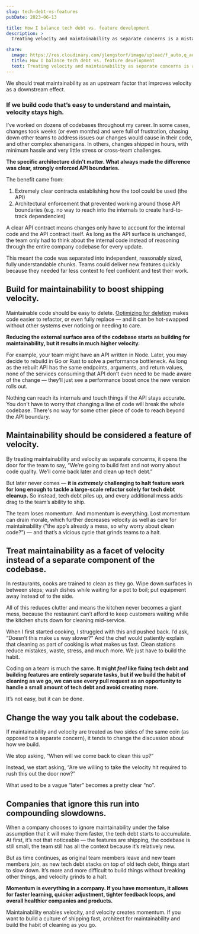 ```yaml
---
slug: tech-debt-vs-features
pubDate: 2023-06-13

title: How I balance tech debt vs. feature development
description: >
  Treating velocity and maintainability as separate concerns is a mistake. Your shipping velocity is directly correlated to how maintainable your code is.

share:
  image: https://res.cloudinary.com/jlengstorf/image/upload/f_auto,q_auto/v1683734135/lwj/blog/tech-debt-vs-features.jpg
  title: How I balance tech debt vs. feature development
  text: Treating velocity and maintainability as separate concerns is a mistake. Your shipping velocity is directly correlated to how maintainable your code is.
---
```



<YouTube id="VWCWZO62FUw" />

We should treat maintainability as an upstream factor that improves velocity as a downstream effect.

### If we build code that’s easy to understand and maintain, velocity stays high.

I’ve worked on dozens of codebases throughout my career. In some cases, changes took weeks (or even months) and were full of frustration, chasing down other teams to address issues our changes would cause in their code, and other complex shenanigans. In others, changes shipped in hours, with minimum hassle and very little stress or cross-team challenges.

**The specific architecture didn’t matter. What always made the difference was clear, strongly enforced API boundaries.**

The benefit came from:

1. Extremely clear contracts establishing how the tool could be used (the API)
2. Architectural enforcement that prevented working around those API boundaries (e.g. no way to reach into the internals to create hard-to-track dependencies)

A clear API contract means changes only have to account for the internal code and the API contract itself. As long as the API surface is unchanged, the team only had to think about the internal code instead of reasoning through the entire company codebase for every update.

This meant the code was separated into independent, reasonably sized, fully understandable chunks. Teams could deliver new features quickly because they needed far less context to feel confident and test their work.

## Build for maintainability to boost shipping velocity.

Maintainable code should be easy to delete. [Optimizing for deletion](https://www.netlify.com/blog/2020/10/28/optimize-for-deletion-speed-up-development-without-adding-risk/) makes code easier to refactor, or even fully replace — and it can be hot-swapped without other systems ever noticing or needing to care.

**Reducing the external surface area of the codebase starts as building for maintainability, but it results in much higher velocity.**

For example, your team might have an API written in Node. Later, you may decide to rebuild in Go or Rust to solve a performance bottleneck. As long as the rebuilt API has the same endpoints, arguments, and return values, none of the services consuming that API don’t even need to be made aware of the change — they’ll just see a performance boost once the new version rolls out.

Nothing can reach its internals and touch things if the API stays accurate. You don't have to worry that changing a line of code will break the whole codebase. There's no way for some other piece of code to reach beyond the API boundary.

## Maintainability should be considered a feature of velocity.

By treating maintainability and velocity as separate concerns, it opens the door for the team to say, “We’re going to build fast and not worry about code quality. We’ll come back later and clean up tech debt.”

But later never comes — **it is _extremely_ challenging to halt feature work for long enough to tackle a large-scale refactor solely for tech debt cleanup.** So instead, tech debt piles up, and every additional mess adds drag to the team’s ability to ship.

The team loses momentum. And momentum is everything. Lost momentum can drain morale, which further decreases velocity as well as care for maintainability (”the app’s already a mess, so why worry about clean code?”) — and that’s a vicious cycle that grinds teams to a halt.

## Treat maintainability as a facet of velocity instead of a separate component of the codebase.

In restaurants, cooks are trained to clean as they go. Wipe down surfaces in between steps; wash dishes while waiting for a pot to boil; put equipment away instead of to the side.

All of this reduces clutter and means the kitchen never becomes a giant mess, because the restaurant can’t afford to keep customers waiting while the kitchen shuts down for cleaning mid-service.

When I first started cooking, I struggled with this and pushed back. I’d ask, “Doesn’t this make us way slower?” And the chef would patiently explain that cleaning as part of cooking is what makes us fast. Clean stations reduce mistakes, waste, stress, and much more. We just have to build the habit.

Coding on a team is much the same. **It might _feel_ like fixing tech debt and building features are entirely separate tasks, but if we build the habit of cleaning as we go, we can use every pull request as an opportunity to handle a small amount of tech debt and avoid creating more.**

It’s not easy, but it can be done.

## Change the way you talk about the codebase.

If maintainability and velocity are treated as two sides of the same coin (as opposed to a separate concern), it tends to change the discussion about how we build.

We stop asking, “When will we come back to clean this up?”

Instead, we start asking, “Are we willing to take the velocity hit required to rush this out the door now?”

What used to be a vague “later” becomes a pretty clear “no”.

## Companies that ignore this run into compounding slowdowns.

When a company chooses to ignore maintainability under the false assumption that it will make them faster, the tech debt starts to accumulate. At first, it’s not that noticeable — the features are shipping, the codebase is still small, the team still has all the context because it’s relatively new.

But as time continues, as original team members leave and new team members join, as new tech debt stacks on top of old tech debt, things start to slow down. It’s more and more difficult to build things without breaking other things, and velocity grinds to a halt.

**Momentum is everything in a company. If you have momentum, it allows for faster learning, quicker adjustment, tighter feedback loops, and overall healthier companies and products.**

Maintainability enables velocity, and velocity creates momentum. If you want to build a culture of shipping fast, architect for maintainability and build the habit of cleaning as you go.
